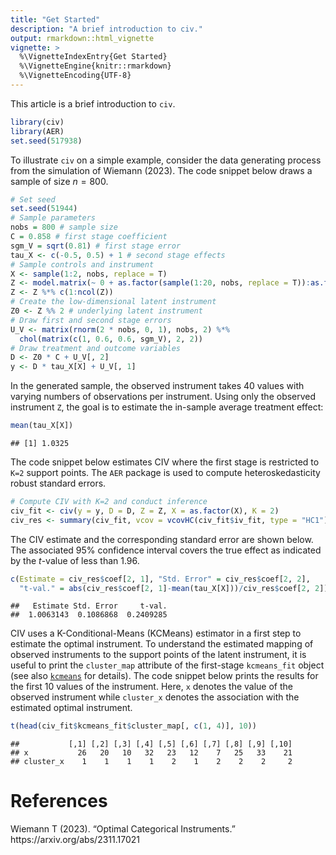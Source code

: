 ```yaml
---
title: "Get Started"
description: "A brief introduction to civ."
output: rmarkdown::html_vignette
vignette: >
  %\VignetteIndexEntry{Get Started}
  %\VignetteEngine{knitr::rmarkdown}
  %\VignetteEncoding{UTF-8}
---
```


This article is a brief introduction to ``civ``.


```r
library(civ)
library(AER)
set.seed(517938)
```

To illustrate ``civ`` on a simple example, consider the data generating process from the simulation of Wiemann (2023). The code snippet below draws a sample of size $n=800$.


```r
# Set seed
set.seed(51944)
# Sample parameters
nobs = 800 # sample size
C = 0.858 # first stage coefficient
sgm_V = sqrt(0.81) # first stage error
tau_X <- c(-0.5, 0.5) + 1 # second stage effects
# Sample controls and instrument
X <- sample(1:2, nobs, replace = T)
Z <- model.matrix(~ 0 + as.factor(sample(1:20, nobs, replace = T)):as.factor(X))
Z <- Z %*% c(1:ncol(Z))
# Create the low-dimensional latent instrument
Z0 <- Z %% 2 # underlying latent instrument
# Draw first and second stage errors
U_V <- matrix(rnorm(2 * nobs, 0, 1), nobs, 2) %*%
  chol(matrix(c(1, 0.6, 0.6, sgm_V), 2, 2))
# Draw treatment and outcome variables
D <- Z0 * C + U_V[, 2]
y <- D * tau_X[X] + U_V[, 1]
```

In the generated sample, the observed instrument takes 40 values with varying numbers of observations per instrument. Using only the observed instrument ``Z``, the goal is to estimate the in-sample average treatment effect:

```r
mean(tau_X[X])
```

```
## [1] 1.0325
```


The  code snippet below estimates CIV where the first stage is restricted to ``K=2`` support points. The ``AER`` package is used to compute heteroskedasticity robust standard errors.



```r
# Compute CIV with K=2 and conduct inference
civ_fit <- civ(y = y, D = D, Z = Z, X = as.factor(X), K = 2)
civ_res <- summary(civ_fit, vcov = vcovHC(civ_fit$iv_fit, type = "HC1"))
```

The CIV estimate and the corresponding standard error are shown below. The associated 95\% confidence interval covers the true effect as indicated by the _t_-value of less than 1.96.

```r
c(Estimate = civ_res$coef[2, 1], "Std. Error" = civ_res$coef[2, 2],
  "t-val." = abs(civ_res$coef[2, 1]-mean(tau_X[X]))/civ_res$coef[2, 2])
```

```
##   Estimate Std. Error     t-val. 
##  1.0063143  0.1086868  0.2409285
```

CIV uses a K-Conditional-Means (KCMeans) estimator in a first step to estimate the optimal instrument. To understand the estimated mapping of observed instruments to the support points of the latent instrument, it is useful to print the ``cluster_map`` attribute of the first-stage ``kcmeans_fit`` object (see also [``kcmeans``](https://www.thomaswiemann.com/kcmeans) for details). The code snippet below prints the results for the first 10 values of the instrument. Here, ``x`` denotes the value of the observed instrument while ``cluster_x`` denotes the association with the estimated optimal instrument.

```r
t(head(civ_fit$kcmeans_fit$cluster_map[, c(1, 4)], 10))
```

```
##           [,1] [,2] [,3] [,4] [,5] [,6] [,7] [,8] [,9] [,10]
## x           26   20   10   32   23   12    7   25   33    21
## cluster_x    1    1    1    1    2    1    2    2    2     2
```

# References
Wiemann T (2023). "Optimal Categorical Instruments." https://arxiv.org/abs/2311.17021

